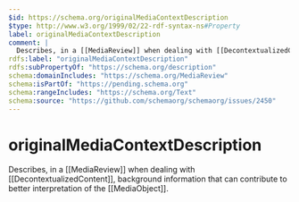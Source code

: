 ```yaml
---
$id: https://schema.org/originalMediaContextDescription
$type: http://www.w3.org/1999/02/22-rdf-syntax-ns#Property
label: originalMediaContextDescription
comment: |
  Describes, in a [[MediaReview]] when dealing with [[DecontextualizedContent]], background information that can contribute to better interpretation of the [[MediaObject]].
rdfs:label: "originalMediaContextDescription"
rdfs:subPropertyOf: "https://schema.org/description"
schema:domainIncludes: "https://schema.org/MediaReview"
schema:isPartOf: "https://pending.schema.org"
schema:rangeIncludes: "https://schema.org/Text"
schema:source: "https://github.com/schemaorg/schemaorg/issues/2450"
---
```


# originalMediaContextDescription

Describes, in a [[MediaReview]] when dealing with [[DecontextualizedContent]], background information that can contribute to better interpretation of the [[MediaObject]].

